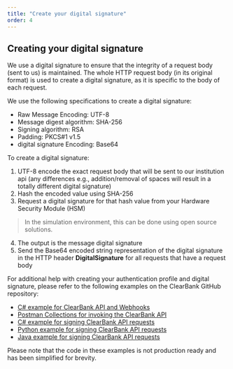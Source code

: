 ```yaml
---
title: "Create your digital signature"
order: 4
---
```

## Creating your digital signature

We use a digital signature to ensure that the integrity of a request body (sent to us) is maintained. The whole HTTP request body (in its original format) is used to create a digital signature, as it is specific to the body of each request.

We use the following specifications to create a digital signature:
- Raw Message Encoding: UTF-8
- Message digest algorithm: SHA-256
- Signing algorithm: RSA
- Padding: PKCS#1 v1.5
- digital signature Encoding: Base64

To create a digital signature:

1. UTF-8 encode the exact request body that will be sent to our institution api (any differences e.g., addition/removal of spaces will result in a totally different digital signature)
2. Hash the encoded value using SHA-256
3. Request a digital signature for that hash value from your Hardware Security Module (HSM)
> In the simulation environment, this can be done using open source solutions.
4. The output is the message digital signature
5. Send the Base64 encoded string representation of the digital signature in the HTTP header **DigitalSignature** for all requests that have a request body

For additional help with creating your authentication profile and digital signature, please refer to the following examples on the ClearBank GitHub repository:
- [C# example for ClearBank API and Webhooks](https://github.com/clearbank/fi-api-101)
- [Postman Collections for invoking the ClearBank API](https://github.com/clearbank/fi-api-postman)
- [C# example for signing ClearBank API requests](https://github.com/clearbank/fi-api-signtool)
- [Python example for signing ClearBank API requests](https://github.com/clearbank/fi-api-signtool-python)
- [Java example for signing ClearBank API requests](https://github.com/clearbank/fi-api-signtool-java)

Please note that the code in these examples is not production ready and has been simplified for brevity.